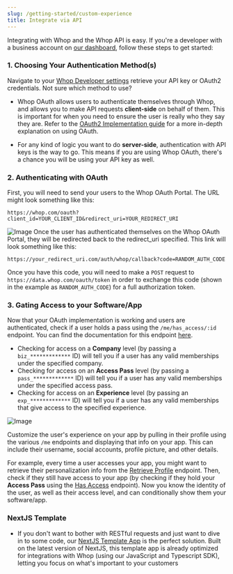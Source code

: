 ```yaml
---
slug: /getting-started/custom-experience
title: Integrate via API
---
```



Integrating with Whop and the Whop API is easy. If you're a developer with a business account on [our dashboard](https://dash.whop.com), follow these steps to get started:

### 1. Choosing Your Authentication Method(s)

Navigate to your [Whop Developer settings](https://dash.whop.com/developer) retrieve your API key or OAuth2 credentials. Not sure which method to use?

- Whop OAuth allows users to authenticate themselves through Whop, and allows you to make API requests **client-side** on behalf of them. This is important for when you need to ensure the user is really who they say they are.
  Refer to the [OAuth2 Implementation guide](/authentication/oauth) for a more in-depth explanation on using OAuth.

- For any kind of logic you want to do **server-side**, authentication with API keys is the way to go. This means if you are using Whop OAuth, there's a chance you will be using your API key as well.

### 2. Authenticating with OAuth

First, you will need to send your users to the Whop OAuth Portal. The URL might look something like this:

```
https://whop.com/oauth?client_id=YOUR_CLIENT_ID&redirect_uri=YOUR_REDIRECT_URI
```

![Image](./assets/oauth.png)
Once the user has authenticated themselves on the Whop OAuth Portal, they will be redirected back to the redirect_uri specified. This link will look something like this:

```
https://your_redirect_uri.com/auth/whop/callback?code=RANDOM_AUTH_CODE
```

Once you have this code, you will need to make a `POST` request to `https://data.whop.com/oauth/token` in order to exchange this code (shown in the example as `RANDOM_AUTH_CODE`) for a full authorization token.

### 3. Gating Access to your Software/App

Now that your OAuth implementation is working and users are authenticated, check if a user holds a pass using the `/me/has_access/:id` endpoint. You can find the documentation for this endpoint [here](https://dev.whop.com/reference/has_access).

- Checking for access on a **Company** level (by passing a `biz_*************` ID) will tell you if a user has any valid memberships under the specified company.
- Checking for access on an **Access Pass** level (by passing a `pass_*************` ID) will tell you if a user has any valid memberships under the specified access pass.
- Checking for access on an **Experience** level (by passing an `exp_*************` ID) will tell you if a user has any valid memberships that give access to the specified experience.

![Image](./assets/check-access.png)

Customize the user's experience on your app by pulling in their profile using the various `/me` endpoints and displaying that info on your app. This can include their username, social accounts, profile picture, and other details.

For example, every time a user accesses your app, you might want to retrieve their personalization info from the [Retrieve Profile](https://dev.whop.com/reference/retrieve_profile) endpoint.
Then, check if they still have access to your app (by checking if they hold your **Access Pass** using the [Has Access](https://dev.whop.com/reference/has_access) endpoint).
Now you know the identity of the user, as well as their access level, and can conditionally show them your software/app.

### NextJS Template

- If you don't want to bother with RESTful requests and just want to dive in to some code, our [NextJS Template App](/nextjs) is the perfect solution. 
Built on the latest version of NextJS, this template app is already optimized for integrations with Whop (using our JavaScript and Typescript SDK), letting you focus on what's important to your customers

<IntegrationPoints />
